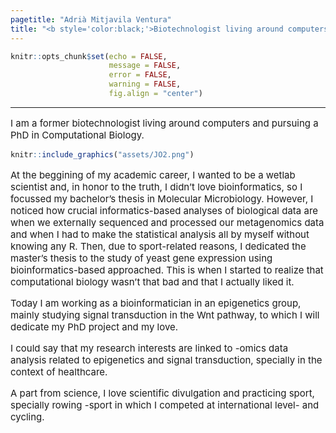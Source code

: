 ```yaml
---
pagetitle: "Adrià Mitjavila Ventura"
title: "<b style='color:black;'>Biotechnologist living around computers</b>"
---
```


```r
knitr::opts_chunk$set(echo = FALSE,
                      message = FALSE,
                      error = FALSE,
                      warning = FALSE, 
                      fig.align = "center")
```

***

<p style='font-size:15px;'> I am a former biotechnologist living around computers and pursuing a PhD in Computational Biology.</p>

```r
knitr::include_graphics("assets/JO2.png")
```

<p style='font-size:15px;'> At the beggining of my academic career, I wanted to be a wetlab scientist and, in honor to the truth, I didn't love bioinformatics, so I focussed my bachelor's thesis in Molecular Microbiology. However, I noticed how crucial informatics-based analyses of biological data are when we externally sequenced and processed our metagenomics data and when I had to make the statistical analysis all by myself without knowing any R. Then, due to sport-related reasons, I dedicated the master's thesis to the study of yeast gene expression using bioinformatics-based approached. This is when I started to realize that computational biology wasn't that bad and that I actually liked it. </p>

<p style='font-size:15px;'> Today I am working as a bioinformatician in an epigenetics group, mainly studying signal transduction in the Wnt pathway, to which I will dedicate my PhD project and my love.</p>

<p style='font-size:15px;'> I could say that my research interests are linked to -omics data analysis related to epigenetics and signal transduction, specially in the context of healthcare.</p>

<p style='font-size:15px;'>A part from science, I love scientific divulgation and practicing sport, specially rowing -sport in which I competed at international level- and cycling. </p>





<br><br><br><br>
<br><br><br><br>
<br><br><br><br>
